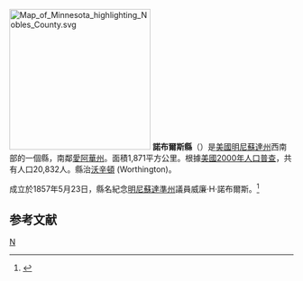 {{noteTA
|T=zh-hans:诺布尔斯县 (明尼苏达州);zh-hk:諾布爾斯縣 (明尼蘇達州);zh-tw:諾布爾斯郡 (明尼蘇達州);
}}
[[File:Map_of_Minnesota_highlighting_Nobles_County.svg|250px]]
'''諾布爾斯縣'''（{{lang-en|Nobles County}}）是[[美國|美國]][[明尼蘇達州|明尼蘇達州]]西南部的一個縣，南鄰[[愛阿華州|愛阿華州]]。面積1,871平方公里。根據[[美國2000年人口普查|美國2000年人口普查]]，共有人口20,832人。縣治[[沃辛顿_(明尼苏达州)|沃辛頓]] (Worthington)。
	
成立於1857年5月23日，縣名紀念[[明尼蘇達準州|明尼蘇達準州]]議員威廉·H·諾布爾斯。<ref>{{Cite web |url=http://www.house.leg.state.mn.us/hinfo/govseries/No33.htm |title=存档副本 |access-date=2007-03-23 |archive-url=https://web.archive.org/web/20120920003621/http://www.house.leg.state.mn.us/hinfo/govseries/No33.htm |archive-date=2012-09-20 |dead-url=yes }}</ref>

==参考文献==
<div class="references-small">
<references />
</div>
[[Category:明尼苏达州行政区划|N]]